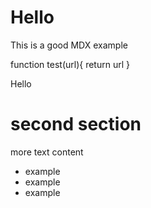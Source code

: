 # Hello

This is a good MDX example

function test(url){
    return url
}



<div>Hello

# second section

more text content
* example
* example
* example

